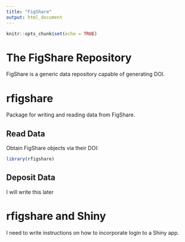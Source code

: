 ```yaml
---
title: "FigShare"
output: html_document
---
```


```r
knitr::opts_chunk$set(echo = TRUE)
```

# The FigShare Repository

FigShare is a generic data repository capable of generating DOI.

# rfigshare

Package for writing and reading data from FigShare.

## Read Data

Obtain FigShare objects via their DOI:

```r
library(rfigshare)

```

## Deposit Data

I will write this later

# rfigshare and Shiny

I need to write instructions on how to incorporate login to a Shiny app.






